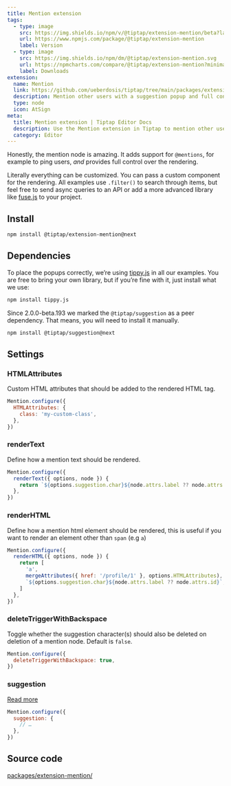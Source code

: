 ```yaml
---
title: Mention extension
tags:
  - type: image
    src: https://img.shields.io/npm/v/@tiptap/extension-mention/beta?label=version
    url: https://www.npmjs.com/package/@tiptap/extension-mention
    label: Version
  - type: image
    src: https://img.shields.io/npm/dm/@tiptap/extension-mention.svg
    url: https://npmcharts.com/compare/@tiptap/extension-mention?minimal=true
    label: Downloads
extension:
  name: Mention
  link: https://github.com/ueberdosis/tiptap/tree/main/packages/extension-mention
  description: Mention other users with a suggestion popup and full control over the rendering.
  type: node
  icon: AtSign
meta:
  title: Mention extension | Tiptap Editor Docs
  description: Use the Mention extension in Tiptap to mention other users with a suggestion popup. Learn more in our docs!
  category: Editor
---
```



Honestly, the mention node is amazing. It adds support for `@mentions`, for example to ping users, _and_ provides full control over the rendering.

Literally everything can be customized. You can pass a custom component for the rendering. All examples use `.filter()` to search through items, but feel free to send async queries to an API or add a more advanced library like [fuse.js](https://fusejs.io/) to your project.

<CodeDemo path="/Nodes/Mention" />

## Install

```bash
npm install @tiptap/extension-mention@next
```

## Dependencies

To place the popups correctly, we’re using [tippy.js](https://atomiks.github.io/tippyjs/) in all our examples. You are free to bring your own library, but if you’re fine with it, just install what we use:

```bash
npm install tippy.js
```

Since 2.0.0-beta.193 we marked the `@tiptap/suggestion` as a peer dependency. That means, you will need to install it manually.

```bash
npm install @tiptap/suggestion@next
```

## Settings

### HTMLAttributes

Custom HTML attributes that should be added to the rendered HTML tag.

```js
Mention.configure({
  HTMLAttributes: {
    class: 'my-custom-class',
  },
})
```

### renderText

Define how a mention text should be rendered.

```js
Mention.configure({
  renderText({ options, node }) {
    return `${options.suggestion.char}${node.attrs.label ?? node.attrs.id}`
  },
})
```

### renderHTML

Define how a mention html element should be rendered, this is useful if you want to render an element other than `span` (e.g `a`)

```js
Mention.configure({
  renderHTML({ options, node }) {
    return [
      'a',
      mergeAttributes({ href: '/profile/1' }, options.HTMLAttributes),
      `${options.suggestion.char}${node.attrs.label ?? node.attrs.id}`,
    ]
  },
})
```

### deleteTriggerWithBackspace

Toggle whether the suggestion character(s) should also be deleted on deletion of a mention node. Default is `false`.

```js
Mention.configure({
  deleteTriggerWithBackspace: true,
})
```

### suggestion

[Read more](/editor/api/utilities/suggestion)

```js
Mention.configure({
  suggestion: {
    // …
  },
})
```

## Source code

[packages/extension-mention/](https://github.com/ueberdosis/tiptap/blob/main/packages/extension-mention/)
